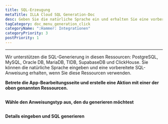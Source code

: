 ```yaml
---
title: SQL-Erzeugung
metaTitle: ILLA Cloud SQL Generation-Doc
desc: Geben Sie die natürliche Sprache ein und erhalten Sie eine vorbereitete SQL-Anweisung
tagCategory: doc_menu_generation_click
categoryName: ":Hammer: Integrationen"
categoryPriority: 3
postPriority: 1
---
```


* * *

<Heading hidden>SQL-Generierung</Heading>

Wir unterstützen die SQL-Generierung in diesen Ressourcen: PostgreSQL, MySQL, Oracle DB, MariaDB, TIDB, SupabaseDB und ClickHouse. Sie können die natürliche Sprache eingeben und eine vorbereitete SQL-Anweisung erhalten, wenn Sie diese Ressourcen verwenden. 

**Betrete die App-Bearbeitungsseite und erstelle eine Aktion mit einer der oben genannten Ressourcen.** 

<img src='https://cdn.illacloud.com/official-website/img/docs/assemble/sql_generate.png' alt="" />

**Wähle den Anweisungstyp aus, den du generieren möchtest**

<img src='https://cdn.illacloud.com/official-website/img/docs/assemble/sql_generate(1).gif' alt="" />

**Details eingeben und SQL generieren**

<img src='https://cdn.illacloud.com/official-website/img/docs/assemble/sql_generate(2).png' alt="" />
